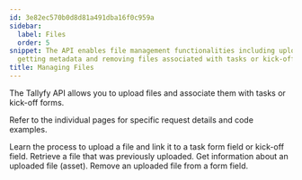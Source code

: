 ```yaml
---
id: 3e82ec570b0d8d81a491dba16f0c959a
sidebar:
  label: Files
  order: 5
snippet: The API enables file management functionalities including uploading downloading
  getting metadata and removing files associated with tasks or kick-off forms.
title: Managing Files
---
```


The Tallyfy API allows you to upload files and associate them with tasks or kick-off forms.

Refer to the individual pages for specific request details and code examples.


<CardGrid>
<LinkTitleCard header="<b>Upload & Attach File</b>" href="./upload-attach-file/"> Learn the process to upload a file and link it to a task form field or kick-off field. </LinkTitleCard>
<LinkTitleCard header="<b>Download File</b>" href="./download-file/"> Retrieve a file that was previously uploaded. </LinkTitleCard>
<LinkTitleCard header="<b>Get File Metadata</b>" href="./get-file-metadata/"> Get information about an uploaded file (asset). </LinkTitleCard>
<LinkTitleCard header="<b>Delete File</b>" href="./delete-file/"> Remove an uploaded file from a form field. </LinkTitleCard>
</CardGrid>